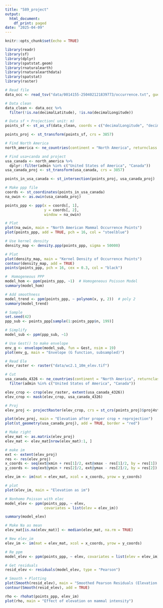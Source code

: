 ```yaml
---
title: "589_project"
output: 
  html_document:
    df_print: paged
date: "2025-04-09"
---
```


```r
knitr::opts_chunk$set(echo = TRUE)
```

```r
library(readr)
library(sf)
library(dplyr)
library(spatstat.geom)
library(rnaturalearth)
library(rnaturalearthdata)
library(spatstat)
library(raster)
```

```r
# Read file
data_occ <- read_tsv("data/0014155-250402121839773/occurrence.txt", guess_max = 20000)
```

```r
# Data clean
data_clean <- data_occ %>%
  filter(!is.na(decimalLatitude), !is.na(decimalLongitude))

# Data sf + Projection( unit: m)
points_sf <- st_as_sf(data_clean, coords = c("decimalLongitude", "decimalLatitude"), crs = 4326)

points_proj <- st_transform(points_sf, crs = 3857)
```

```r
# Find North America
north_america <- ne_countries(continent = "North America", returnclass = "sf")

# Find usa+canda and project
usa_canada <- north_america %>%
  dplyr::filter(admin %in% c("United States of America", "Canada"))
usa_canada_proj <- st_transform(usa_canada, crs = 3857)

points_in_usa_canada <- st_intersection(points_proj, usa_canada_proj)
```

```r
# Make ppp file
coords <- st_coordinates(points_in_usa_canada)
na_owin <- as.owin(usa_canada_proj)

points_ppp <- ppp(x = coords[, 1],
                  y = coords[, 2],
                  window = na_owin)
```

```r
# Plot
plot(na_owin, main = "North American Mammal Occurrence Points")
plot(points_ppp, add = TRUE, pch = 16, col = "steelblue")
```

```r
# Use kernel density
density_map <- density.ppp(points_ppp, sigma = 50000)

# Plot
plot(density_map, main = "Kernel Density of Occurrence Points")
contour(density_map, add = TRUE)
points(points_ppp, pch = 16, cex = 0.3, col = "black")
```

```r
#  Homogeneous PPP
model_hom <- ppm(points_ppp, ~1)  # Homogeneous Poisson Model
summary(model_hom)

# Add smoothness
model_trend <- ppm(points_ppp, ~ polynom(x, y, 2))  # poly 2
summary(model_trend)
```

```r
# Sample
set.seed(42)
ppp_sub <- points_ppp[sample(1:points_ppp$n, 199)]

# Simplify
model_sub <- ppm(ppp_sub, ~1)

# Use Gest() to make envelope
env_g <- envelope(model_sub, fun = Gest, nsim = 19)
plot(env_g, main = "Envelope (G function, subsampled)")
```

```r

# Read Ele
elev_raster <- raster("data/wc2.1_10m_elev.tif")

# Cut
usa_canada_4326 <- ne_countries(continent = "North America", returnclass = "sf") %>%
  filter(admin %in% c("United States of America", "Canada"))

elev_crop <- crop(elev_raster, extent(usa_canada_4326))
elev_crop <- mask(elev_crop, usa_canada_4326)

# Proj
elev_proj <- projectRaster(elev_crop, crs = st_crs(points_proj)$proj4string)
```

```r
plot(elev_proj, main = "Elevation after proper crop + reprojection")
plot(st_geometry(usa_canada_proj), add = TRUE, border = "red")
```

```r
# Make right
elev_mat <- as.matrix(elev_proj)
elev_mat <- elev_mat[nrow(elev_mat):1, ]

# make im
ext <- extent(elev_proj)
res <- res(elev_proj)
x_coords <- seq(ext@xmin + res[1]/2, ext@xmax - res[1]/2, by = res[1])
y_coords <- seq(ext@ymin + res[2]/2, ext@ymax - res[2]/2, by = res[2])

elev_im <- im(mat = elev_mat, xcol = x_coords, yrow = y_coords)

# plot
plot(elev_im, main = "Elevation as im")
```

```r
# Nonhomo Poisson with elec
model_elev <- ppm(points_ppp, ~ elev,
                  covariates = list(elev = elev_im))

summary(model_elev)
```

```r
# Make Na as mean
elev_mat[is.na(elev_mat)] <- median(elev_mat, na.rm = TRUE)

# New elev_im
elev_im <- im(mat = elev_mat, xcol = x_coords, yrow = y_coords)

# Re ppm
model_elev <- ppm(points_ppp, ~ elev, covariates = list(elev = elev_im))

# Get residuals
resid_elev <- residuals(model_elev, type = "Pearson")

# Smooth + Plotting
plot(Smooth(resid_elev), main = "Smoothed Pearson Residuals (Elevation Model)")
contour(Smooth(resid_elev), add = TRUE)
```

```r
rho <- rhohat(points_ppp, elev_im)
plot(rho, main = "Effect of elevation on mammal intensity")
```
